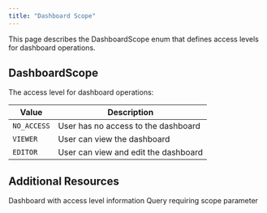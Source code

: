 ```yaml
---
title: "Dashboard Scope"
---
```


This page describes the DashboardScope enum that defines access levels for dashboard operations.

## DashboardScope

The access level for dashboard operations:

| Value          | Description                              |
| -------------- | ---------------------------------------- |
| `NO_ACCESS`    | User has no access to the dashboard      |
| `VIEWER`       | User can view the dashboard              |
| `EDITOR`       | User can view and edit the dashboard     |

## Additional Resources

<CardGroup cols={2}>
  <Card title="Dashboard Object" icon="folder" href="/integrations/graphql-api/objects/dashboard">
    Dashboard with access level information
  </Card>
  <Card title="Dashboard Query" icon="search" href="/integrations/graphql-api/queries/dashboard/dashboard">
    Query requiring scope parameter
  </Card>
</CardGroup>
